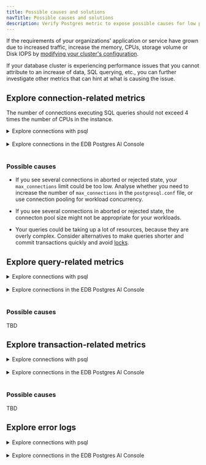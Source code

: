 ```yaml
---
title: Possible causes and solutions
navTitle: Possible causes and solutions
description: Verify Postgres metric to expose possible causes for low performance of your database clusters
---
```


If the requirements of your organizations' application or service have grown due to increased traffic, increase the memory, CPUs, storage volume or Disk IOPS by [modifying your cluster's configuration](/biganimal/latest/using_cluster/03_modifying_your_cluster/#modify-your-clusters-configuration-settings).

If your database cluster is experiencing performance issues that you cannot attribute to an increase of data, SQL querying, etc., you can further investigate other metrics that can hint at what is causing the issue.

## Explore connection-related metrics

The number of connections executing SQL queries should not exceed 4 times the number of CPUs in the instance. 

<details><summary>Explore connections with psql</summary> 

1.  Connect to your database using the psql utility. 
1.  Run this query to display the number of active connections: 
    
    ```sql 
    SELECT COUNT(*) FROM pg_stat_activity WHERE state = 'active';
    ```

1.  Display the number of failed connections:

    ```sql 
    SELECT * FROM pg_stat_activity WHERE state = 'failed';
    ```

1.  Display idle connections: 

    ```sql 
    SELECT pid, usename, application_name, client_addr, state, state_change, query 
    FROM pg_stat_activity 
    WHERE state = 'idle'; 
    ```

1.  Run this query to display the number of allowed maximum connections:

    ```sql 
    SHOW max_connections;
    ``` 

</details> 

<br/>

<details><summary>Explore connections in the EDB Postgres AI Console</summary> 

1.  Select a **Project**. 
1.  Select **Clusters**. If there is more than one cluster, select the cluster for which you want to see the metrics. 
1.  Select **Monitoring & Logging** tab.
1.  Use the **Start date** and **End date** to display the average values for a period of time. Start by looking at the first month, then the last three months, the last six months and the last year. 
1.  For each selected period of time, look at the average value for **Connections**.
1.  Switch to the **Health Status** tab. 
1.  In the expandable region section, see the number of connections per node over the maximum number of connections. 

</details> 
<br/>

### Possible causes

- If you see several connections in aborted or rejected state, your `max_connections` limit could be too low. Analyse whether you need to increase the number of `max_connections` in the `postgresql.conf` file, or use connection pooling for workload concurrency. 

- If you see several connections in aborted or rejected state, the connecton pool size might not be appropriate for your workloads. 

- Your queries could be taking up a lot of resources, because they are overly complex. Consider alternatives to make queries shorter and commit transactions quickly and avoid [locks](https://www.postgresql.org/docs/current/explicit-locking.html).

## Explore query-related metrics 

<details><summary>Explore connections with psql</summary> 

TBD Throughput 

TBD Slow queries and execution time

</details> 
<br/>
<details><summary>Explore connections in the EDB Postgres AI Console</summary> 

TBD Throughput 

TBD Slow queries and execution time
</details> 
<br/>

### Possible causes

TBD

## Explore transaction-related metrics 

<details><summary>Explore connections with psql</summary> 

TBD 

Transactions per second

Commit rates 

Slow commiting transactions

</details> 
<br/>
<details><summary>Explore connections in the EDB Postgres AI Console</summary> 

TBD 

Transactions per second

Commit rates 

Slow commiting transactions

</details> 
<br/>

### Possible causes

TBD

## Explore error logs 

<details><summary>Explore connections with psql</summary> 

TBD 

Database error messages 

Warning and info messages 

</details> 
<br/>
<details><summary>Explore connections in the EDB Postgres AI Console</summary> 

TBD 

Database error messages 

Warning and info messages 

</details> 
<br/>
